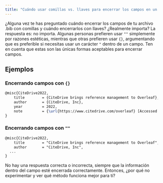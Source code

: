 ```yaml
---
title: "Cuándo usar comillas vs. llaves para encerrar los campos en un archivo .bib"
---
```



¿Alguna vez te has preguntado cuándo encerrar los campos de tu archivo .bib con comillas y cuándo encerrarlos con llaves? ¿Realmente importa? La respuesta es: no importa. Algunas personas prefieren usar `""` simplemente por razones estéticas, mientras que otras prefieren usar `{}`, argumentando que es preferible si necesitas usar un carácter `"` dentro de un campo. Ten en cuenta que estas son las únicas formas aceptables para encerrar campos.

<CiteDrive />

## Ejemplos

### Encerrando campos con `{}`

```latex
@misc{CiteDrive2022,
	title        = {CiteDrive brings reference management to Overleaf},
	author       = {CiteDrive, Inc},
	year         = 2022,
	note         = {\url{https://www.citedrive.com/overleaf} [Accessed: (Use the date of access)]}
}
```

### Encerrando campos con `""`

```latex
@misc{CiteDrive2022,
	title        = "CiteDrive brings reference management to Overleaf",
	author       = "CiteDrive, Inc",
  ...
}
```

No hay una respuesta correcta o incorrecta, siempre que la información dentro del campo esté encerrada correctamente. Entonces, ¿por qué no experimentar y ver qué método funciona mejor para ti?